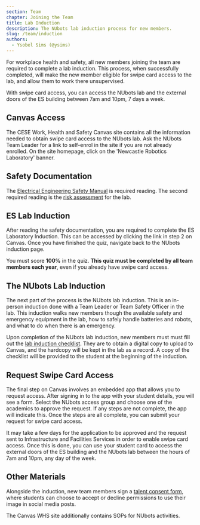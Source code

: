 ```yaml
---
section: Team
chapter: Joining the Team
title: Lab Induction
description: The NUbots lab induction process for new members.
slug: /team/induction
authors:
  - Ysobel Sims (@ysims)
---
```


For workplace health and safety, all new members joining the team are required to complete a lab induction. This process, when successfully completed, will make the new member eligible for swipe card access to the lab, and allow them to work there unsupervised.

With swipe card access, you can access the NUbots lab and the external doors of the ES building between 7am and 10pm, 7 days a week.

## Canvas Access

The CESE Work, Health and Safety Canvas site contains all the information needed to obtain swipe card access to the NUbots lab. Ask the NUbots Team Leader for a link to self-enrol in the site if you are not already enrolled. On the site homepage, click on the 'Newcastle Robotics Laboratory' banner.

## Safety Documentation

The [Electrical Engineering Safety Manual](https://uonstaff.sharepoint.com/:w:/s/SENG-WKSP/ERxPXuzKVflJmZ3MfjyhOmQB_nylPe7m9IjWAsoKLuUlsg?e=kaHftc) is required reading. The second required reading is the [risk assessment](./assets/risk-assessment.pdf) for the lab.

## ES Lab Induction

After reading the safety documentation, you are required to complete the ES Laboratory Induction. This can be accessed by clicking the link in step 2 on Canvas. Once you have finished the quiz, navigate back to the NUbots induction page.

You must score **100%** in the quiz. **This quiz must be completed by all team members each year**, even if you already have swipe card access.

## The NUbots Lab Induction

The next part of the process is the NUbots lab induction. This is an in-person induction done with a Team Leader or Team Safety Officer in the lab. This induction walks new members though the available safety and emergency equipment in the lab, how to safely handle batteries and robots, and what to do when there is an emergency.

Upon completion of the NUbots lab induction, new members must must fill out the [lab induction checklist](./assets/lab-induction-checklist.pdf). They are to obtain a digital copy to upload to Canvas, and the hardcopy will be kept in the lab as a record. A copy of the checklist will be provided to the student at the beginning of the induction.

## Request Swipe Card Access

The final step on Canvas involves an embedded app that allows you to request access. After signing in to the app with your student details, you will see a form. Select the NUbots access group and choose one of the academics to approve the request. If any steps are not complete, the app will indicate this. Once the steps are all complete, you can submit your request for swipe card access.

It may take a few days for the application to be approved and the request sent to Infrastructure and Facilities Services in order to enable swipe card access. Once this is done, you can use your student card to access the external doors of the ES building and the NUbots lab between the hours of 7am and 10pm, any day of the week.

## Other Materials

Alongside the induction, new team members sign a [talent consent form](./assets/talent-consent-form), where students can choose to accept or decline permissions to use their image in social media posts.

The Canvas WHS site additionally contains SOPs for NUbots activities.
